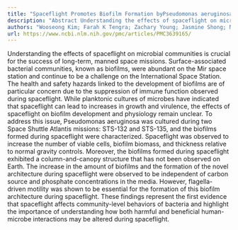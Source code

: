 ```yaml
---
title: "Spaceflight Promotes Biofilm Formation byPseudomonas aeruginosa"
description: "Abstract Understanding the effects of spaceflight on microbial communities is crucial for the success of long-term, manned space missions. Surface-associated bacterial communities, known as biofilms, ..."
authors: "Wooseong Kim; Farah K Tengra; Zachary Young; Jasmine Shong; Nicholas Marchand; Hon Kit Chan; Ravindra C Pangule; Macarena Parra; Jonathan S Dordick; Joel L Plawsky; Cynthia H Collins; Christophe Beloin"
url: https://www.ncbi.nlm.nih.gov/pmc/articles/PMC3639165/
---
```


Understanding the effects of spaceflight on microbial communities is crucial for the success of long-term, manned space missions. Surface-associated bacterial communities, known as biofilms, were abundant on the Mir space station and continue to be a challenge on the International Space Station. The health and safety hazards linked to the development of biofilms are of particular concern due to the suppression of immune function observed during spaceflight. While planktonic cultures of microbes have indicated that spaceflight can lead to increases in growth and virulence, the effects of spaceflight on biofilm development and physiology remain unclear. To address this issue, Pseudomonas aeruginosa was cultured during two Space Shuttle Atlantis missions: STS-132 and STS-135, and the biofilms formed during spaceflight were characterized. Spaceflight was observed to increase the number of viable cells, biofilm biomass, and thickness relative to normal gravity controls. Moreover, the biofilms formed during spaceflight exhibited a column-and-canopy structure that has not been observed on Earth. The increase in the amount of biofilms and the formation of the novel architecture during spaceflight were observed to be independent of carbon source and phosphate concentrations in the media. However, flagella-driven motility was shown to be essential for the formation of this biofilm architecture during spaceflight. These findings represent the first evidence that spaceflight affects community-level behaviors of bacteria and highlight the importance of understanding how both harmful and beneficial human-microbe interactions may be altered during spaceflight.
